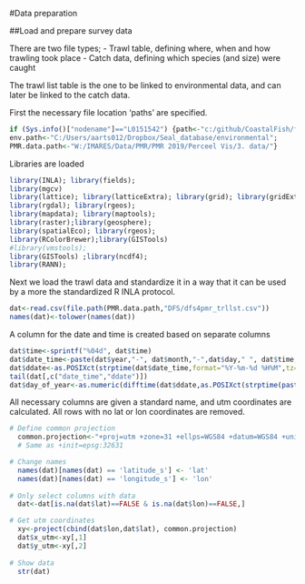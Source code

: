 #Data preparation

##Load and prepare survey data

There are two file types; 
- Trawl table, defining where, when and how trawling took place
- Catch data, defining which species (and size) were caught

The trawl list table is the one to be linked to environmental data, and can later be linked to the catch data.

First the necessary file location 'paths' are specified.  

```r
if (Sys.info()["nodename"]=="L0151542") {path<-"c:/github/CoastalFish/fish_book/data";
env.path<-"C:/Users/aarts012/Dropbox/Seal_database/environmental";
PMR.data.path<-"W:/IMARES/Data/PMR/PMR 2019/Perceel Vis/3. data/"}
```

Libraries are loaded

```r
library(INLA); library(fields); 
library(mgcv)
library(lattice); library(latticeExtra); library(grid); library(gridExtra);
library(rgdal); library(rgeos); 
library(mapdata); library(maptools);
library(raster);library(geosphere);
library(spatialEco); library(rgeos); 
library(RColorBrewer);library(GISTools)
#library(vmstools); 
library(GISTools) ;library(ncdf4); 
library(RANN);

```

Next we load the trawl data and standardize it in a way that it can be used by a more the standardized R INLA protocol.

```r
dat<-read.csv(file.path(PMR.data.path,"DFS/dfs4pmr_trllst.csv"))
names(dat)<-tolower(names(dat))
```

A column for the date and time is created based on separate columns

```r
dat$time<-sprintf("%04d", dat$time)
dat$date_time<-paste(dat$year,"-", dat$month,"-",dat$day," ", dat$time, sep="")
dat$ddate<-as.POSIXct(strptime(dat$date_time,format="%Y-%m-%d %H%M",tz="UTC")) 
tail(dat[,c("date_time","ddate")])
dat$day_of_year<-as.numeric(difftime(dat$ddate,as.POSIXct(strptime(paste(dat$year,"-01-01 0000", sep=""),format="%Y-%m-%d %H%M",tz="UTC"),units="days")))
```

All necessary columns are given a standard name, and utm coordinates are calculated. All rows with no lat or lon coordinates are removed. 

```r

# Define common projection
  common.projection<-"+proj=utm +zone=31 +ellps=WGS84 +datum=WGS84 +units=m +no_defs +towgs84=0,0,0"
  # Same as +init=epsg:32631

# Change names
  names(dat)[names(dat) == 'latitude_s'] <- 'lat'
  names(dat)[names(dat) == 'longitude_s'] <- 'lon'
  
# Only select columns with data  
  dat<-dat[is.na(dat$lat)==FALSE & is.na(dat$lon)==FALSE,]

# Get utm coordinates  
  xy<-project(cbind(dat$lon,dat$lat), common.projection)
  dat$x_utm<-xy[,1]
  dat$y_utm<-xy[,2]
 
# Show data   
  str(dat)
``` 



